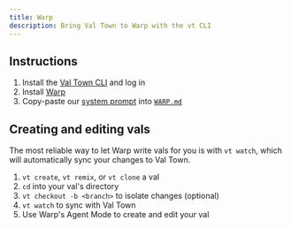 ```yaml
---
title: Warp
description: Bring Val Town to Warp with the vt CLI
---
```


## Instructions

1. Install the [Val Town CLI](https://github.com/val-town/vt) and log in
2. Install [Warp](https://warp.dev)
3. Copy-paste our [system prompt](https://www.val.town/x/valdottown/Townie/code/prompts/system_prompt.txt) into [`WARP.md`](https://docs.warp.dev/knowledge-and-collaboration/rules)

## Creating and editing vals

The most reliable way to let Warp write vals for you is with `vt watch`, which will automatically sync your changes to Val Town.

1. `vt create`, `vt remix`, or `vt clone` a val
2. `cd` into your val's directory
3. `vt checkout -b <branch>` to isolate changes (optional)
4. `vt watch` to sync with Val Town
5. Use Warp's Agent Mode to create and edit your val
